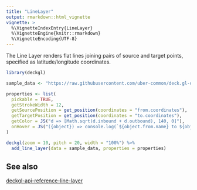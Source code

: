 ```yaml
---
title: "LineLayer"
output: rmarkdown::html_vignette
vignette: >
  %\VignetteIndexEntry{LineLayer}
  %\VignetteEngine{knitr::rmarkdown}
  %\VignetteEncoding{UTF-8}
---
```


The Line Layer renders flat lines joining pairs of source and target points, specified as latitude/longitude coordinates.

```r
library(deckgl)

sample_data <- "https://raw.githubusercontent.com/uber-common/deck.gl-data/master/website/bart-segments.json"

properties <- list(
  pickable = TRUE,
  getStrokeWidth = 12,
  getSourcePosition = get_position(coordinates = "from.coordinates"),
  getTargetPosition = get_position(coordinates = "to.coordinates"),
  getColor = JS("d => [Math.sqrt(d.inbound + d.outbound), 140, 0]"),
  onHover = JS("({object}) => console.log(`${object.from.name} to ${object.to.name}`)")
)

deckgl(zoom = 10, pitch = 20, width = "100%") %>%
  add_line_layer(data = sample_data, properties = properties)
```

## See also

[deckgl-api-reference-line-layer](https://deck.gl/#/documentation/deckgl-api-reference/layers/line-layer)
